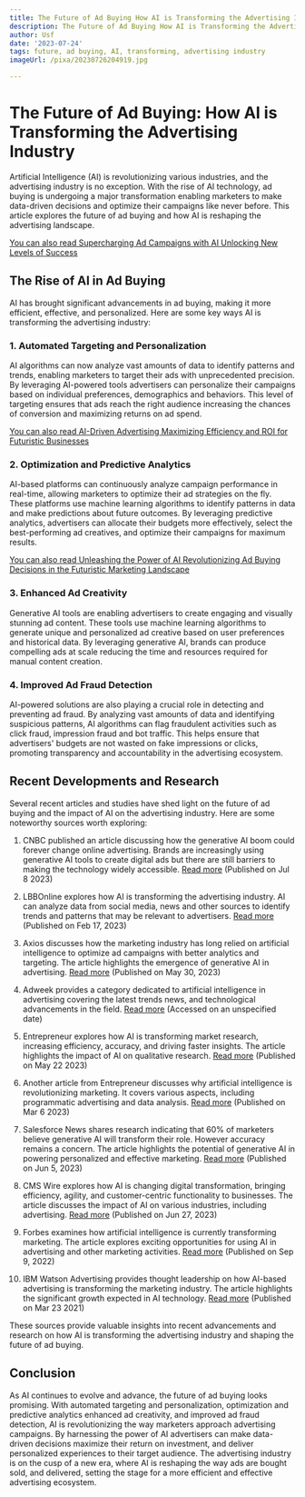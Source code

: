 ```yaml
---
title: The Future of Ad Buying How AI is Transforming the Advertising Industry
description: The Future of Ad Buying How AI is Transforming the Advertising Industry
author: Usf
date: '2023-07-24'
tags: future, ad buying, AI, transforming, advertising industry
imageUrl: /pixa/20230726204919.jpg

---
```

# The Future of Ad Buying: How AI is Transforming the  Advertising Industry

Artificial Intelligence (AI) is revolutionizing various industries, and the advertising industry is no exception. With the rise of AI technology, ad buying is undergoing a major transformation enabling  marketers to make data-driven decisions and optimize their campaigns like never before. This article explores  the future of ad buying and  how AI is reshaping the advertising landscape.

[You can also read Supercharging  Ad Campaigns with AI Unlocking New Levels of Success](Supercharging%20Ad%20Campaigns%20with%20AI%20Unlocking%20New%20Levels%20of%20Success)


## The Rise  of AI in Ad Buying

AI  has brought significant advancements in ad buying, making it more efficient, effective, and personalized. Here are some key  ways AI is transforming  the advertising industry:

### 1. Automated Targeting  and Personalization

AI algorithms can  now analyze vast amounts of  data to identify patterns  and trends, enabling marketers to target their ads with unprecedented precision. By  leveraging AI-powered tools advertisers can  personalize their campaigns based on individual preferences, demographics and behaviors.  This level of targeting ensures that ads reach the right audience increasing the chances of conversion and maximizing returns on ad spend.

[You can also read AI-Driven Advertising  Maximizing Efficiency and  ROI for Futuristic Businesses](AI-Driven%20Advertising%20Maximizing%20Efficiency%20and%20ROI%20for%20Futuristic%20Businesses)


### 2. Optimization  and Predictive  Analytics

AI-based platforms can continuously analyze campaign performance in real-time, allowing marketers to optimize  their ad strategies on the fly. These platforms use  machine learning algorithms to identify patterns in data and make predictions about future outcomes. By leveraging predictive analytics, advertisers can allocate their budgets more effectively, select the best-performing ad creatives,  and optimize their  campaigns for maximum results.

[You can  also read Unleashing the  Power of AI Revolutionizing Ad Buying Decisions  in the Futuristic  Marketing Landscape](Unleashing%20the%20Power%20of%20AI%20Revolutionizing%20Ad%20Buying%20Decisions%20in%20the%20Futuristic%20Marketing%20Landscape)


### 3. Enhanced Ad Creativity

Generative AI tools are enabling advertisers to create engaging  and  visually stunning ad content. These tools use  machine learning algorithms  to generate unique and personalized  ad creative based on user preferences and historical data. By leveraging  generative AI, brands can produce compelling ads  at scale reducing the  time and resources required for manual content creation.

### 4. Improved Ad Fraud Detection

AI-powered solutions are  also playing a crucial role  in  detecting and preventing ad fraud. By analyzing vast amounts  of data and identifying suspicious patterns, AI algorithms can  flag fraudulent activities  such as click fraud,  impression fraud and bot  traffic. This helps ensure that advertisers' budgets are not wasted on fake impressions or clicks, promoting transparency and accountability in the advertising  ecosystem.

## Recent Developments and Research

Several recent articles and studies have  shed light on the future of  ad buying and the impact of AI on the  advertising industry. Here are some  noteworthy sources worth exploring:

1. CNBC published an article discussing how the generative  AI boom could forever change online advertising. Brands are increasingly using generative  AI tools to create digital ads but there are still barriers  to making the technology  widely accessible. [Read more](https://www.cnbc.com/2023/07/08/how-the-generative-ai-boom-could-forever-change-online-advertising.html) (Published on Jul 8 2023)

2. LBBOnline explores how AI is transforming the advertising industry. AI can  analyze data from social media, news and other sources to identify trends and patterns that may  be relevant to advertisers. [Read  more](https://www.lbbonline.com/news/how-ai-is-transforming-the-ad-industry) (Published on Feb 17, 2023)

3. Axios discusses how the marketing industry has long relied on artificial  intelligence to optimize ad campaigns with better analytics and targeting. The article highlights the  emergence of generative AI in advertising. [Read more](https://www.axios.com/2023/05/30/generative-ai-comes-for-advertising) (Published  on May 30, 2023)

4. Adweek provides a  category dedicated to artificial intelligence in advertising  covering the latest trends news, and technological advancements in the field.  [Read more](https://www.adweek.com/category/artificial-intelligence/) (Accessed on an unspecified date)

5. Entrepreneur explores how AI is transforming market research, increasing  efficiency, accuracy, and driving  faster insights. The article highlights the impact of AI on qualitative research. [Read more](https://www.entrepreneur.com/science-technology/how-ai-is-transforming-market-research/450593) (Published on May 22  2023)

6. Another  article from Entrepreneur discusses why artificial intelligence is revolutionizing marketing. It covers various aspects, including programmatic advertising and data analysis. [Read more](https://www.entrepreneur.com/science-technology/why-artificial-intelligence-is-revolutionizing-marketing/446087) (Published on Mar 6 2023)

7. Salesforce  News shares research indicating that 60%  of  marketers believe generative AI will transform their  role. However accuracy remains a concern. The article highlights the potential of generative AI in powering personalized and effective marketing. [Read more](https://www.salesforce.com/news/stories/generative-ai-for-marketing-research/) (Published on Jun 5, 2023)

8. CMS Wire explores how AI is changing digital transformation,  bringing efficiency, agility, and  customer-centric functionality to businesses. The article discusses the impact of AI on various industries, including advertising. [Read more](https://www.cmswire.com/digital-experience/how-is-ai-changing-digital-transformation/) (Published on Jun 27, 2023)

9. Forbes examines how  artificial intelligence is currently transforming marketing. The article  explores exciting opportunities for  using AI in advertising and other marketing activities. [Read more](https://www.forbes.com/sites/bernardmarr/2022/09/09/artificial-intelligence-and-the-future-of-marketing/?sh=2bfed0ed697f) (Published on Sep 9, 2022)

10. IBM Watson Advertising provides thought leadership on how AI-based advertising is transforming the marketing industry.  The article  highlights  the significant growth expected in AI technology. [Read  more](https://www.ibm.com/watson-advertising/thought-leadership/how-ai-is-changing-advertising) (Published on Mar  23 2021)

These sources provide valuable insights into recent advancements and research on how AI is transforming the  advertising industry and shaping the future  of ad buying.

## Conclusion

As AI  continues to evolve and advance, the future of ad buying looks promising. With automated targeting and personalization, optimization and predictive analytics enhanced ad creativity, and  improved ad fraud detection, AI is revolutionizing the way marketers approach advertising campaigns. By harnessing the power of AI advertisers  can make data-driven decisions maximize their return  on investment, and deliver personalized experiences to their target audience. The advertising industry  is on the cusp of a new era, where AI is reshaping the way ads are bought sold, and  delivered, setting the stage  for a more efficient and effective advertising ecosystem.